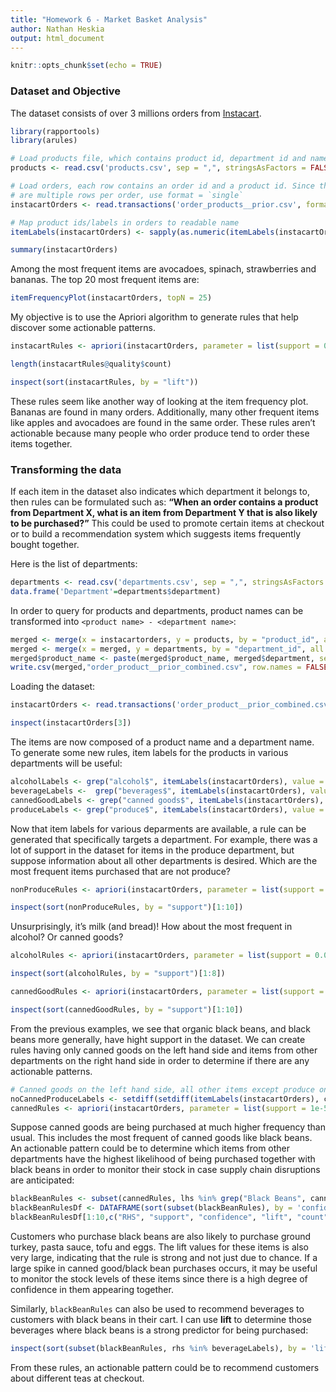 ---
title: "Homework 6 - Market Basket Analysis"
author: Nathan Heskia
output: html_document
---

```{r setup, include=FALSE}
knitr::opts_chunk$set(echo = TRUE)
```

### Dataset and Objective

The dataset consists of over 3 millions orders from [Instacart](https://www.kaggle.com/c/instacart-market-basket-analysis).

```{r warning=FALSE, message=FALSE}
library(rapportools)
library(arules)

# Load products file, which contains product id, department id and name
products <- read.csv('products.csv', sep = ",", stringsAsFactors = FALSE)

# Load orders, each row contains an order id and a product id. Since there
# are multiple rows per order, use format = `single`
instacartOrders <- read.transactions('order_products__prior.csv', format = 'single', header = TRUE, sep = ",", cols = c(1,2))

# Map product ids/labels in orders to readable name
itemLabels(instacartOrders) <- sapply(as.numeric(itemLabels(instacartOrders)), function(x) { products[which(products$product_id == x),]$product_name; })

summary(instacartOrders)

```

Among the most frequent items are avocadoes, spinach, strawberries and bananas. The top 20 most frequent items are:

```{r}
itemFrequencyPlot(instacartOrders, topN = 25)
```

My objective is to use the Apriori algorithm to generate rules that help discover some actionable patterns.

```{r warning = FALSE, results = "hide"}
instacartRules <- apriori(instacartOrders, parameter = list(support = 0.006, confidence = 0.25, minlen = 2))
```


```{r}
length(instacartRules@quality$count)

inspect(sort(instacartRules, by = "lift"))
```

These rules seem like another way of looking at the item frequency plot. Bananas are found in many orders. Additionally, many other frequent items like apples and avocadoes are found in the same order. These rules aren't actionable because many people who order produce tend to order these items together.

### Transforming the data

If each item in the dataset also indicates which department it belongs to, then rules can be formulated such as: __"When an order contains a product from Department X, what is an item from Department Y that is also likely to be purchased?"__ This could be used to promote certain items at checkout or to build a recommendation system which suggests items frequently bought together.

Here is the list of departments:

```{r}
departments <- read.csv('departments.csv', sep = ",", stringsAsFactors = FALSE)
data.frame('Department'=departments$department)
```

In order to query for products and departments, product names can be transformed into `<product name> - <department name>`:

```{r}
merged <- merge(x = instacartorders, y = products, by = "product_id", all.x = TRUE)
merged <- merge(x = merged, y = departments, by = "department_id", all.x = TRUE)
merged$product_name <- paste(merged$product_name, merged$department, sep = " - ")
write.csv(merged,"order_product__prior_combined.csv", row.names = FALSE)
```

Loading the dataset:

```{r}
instacartOrders <- read.transactions('order_product__prior_combined.csv', format = 'single', header = TRUE, sep = ",", cols = c(3,6))
```

```{r}
inspect(instacartOrders[3])
```

The items are now composed of a product name and a department name. To generate some new rules, item labels for the products in various departments will be useful:

```{r}
alcoholLabels <- grep("alcohol$", itemLabels(instacartOrders), value = TRUE)
beverageLabels <-  grep("beverages$", itemLabels(instacartOrders), value = TRUE)
cannedGoodLabels <- grep("canned goods$", itemLabels(instacartOrders), value = TRUE)
produceLabels <- grep("produce$", itemLabels(instacartOrders), value = TRUE)
```

Now that item labels for various deparments are available, a rule can be generated that specifically targets a department. For example, there was a lot of support in the dataset for items in the produce department, but suppose information about all other departments is desired. Which are the most frequent items purchased that are not produce?

```{r warning = FALSE, results = "hide"}
nonProduceRules <- apriori(instacartOrders, parameter = list(support = 0.001, target = 'frequent'), appearance = list(none = produceLabels))
```

```{r}
inspect(sort(nonProduceRules, by = "support")[1:10])
```

Unsurprisingly, it's milk (and bread)! How about the most frequent in alcohol? Or canned goods?

```{r warning = FALSE, results = "hide"}
alcoholRules <- apriori(instacartOrders, parameter = list(support = 0.001, target = 'frequent'), appearance = list(items = alcoholLabels))
```

```{r}
inspect(sort(alcoholRules, by = "support")[1:8])
```

```{r warning = FALSE, results = "hide"}
cannedGoodRules <- apriori(instacartOrders, parameter = list(support = 0.001, target = 'frequent'), appearance = list(items = cannedGoodLabels))
```

```{r}
inspect(sort(cannedGoodRules, by = "support")[1:10])
```

From the previous examples, we see that organic black beans, and black beans more generally, have hight support in the dataset. We can create rules having only canned goods on the left hand side and items from other departments on the right hand side in order to determine if there are any actionable patterns.

```{r warning = FALSE, results = "hide"}
# Canned goods on the left hand side, all other items except produce on the right hand side
noCannedProduceLabels <- setdiff(setdiff(itemLabels(instacartOrders), cannedGoodLabels), produceLabels)
cannedRules <- apriori(instacartOrders, parameter = list(support = 1e-5, confidence = 0.05, target = "rules", minlen=2), appearance = list(lhs=cannedGoodLabels, rhs=noCannedProduceLabels))
```

Suppose canned goods are being purchased at much higher frequency than usual. This includes the most frequent of canned goods like black beans. An actionable pattern could be to determine which items from other departments have the highest likelihood of being purchased together with black beans in order to monitor their stock in case supply chain disruptions are anticipated:

```{r}
blackBeanRules <- subset(cannedRules, lhs %in% grep("Black Beans", cannedGoodLabels, value = TRUE))
blackBeanRulesDf <- DATAFRAME(sort(subset(blackBeanRules), by = 'confidence'))
blackBeanRulesDf[1:10,c("RHS", "support", "confidence", "lift", "count")]
```

Customers who purchase black beans are also likely to purchase ground turkey, pasta sauce, tofu and eggs. The lift values for these items is also very large, indicating that the rule is strong and not just due to chance. If a large spike in canned good/black bean purchases occurs, it may be useful to monitor the stock levels of these items since there is a high degree of confidence in them appearing together. 

Similarly, `blackBeanRules` can also be used to recommend beverages to customers with black beans in their cart. I can use __lift__ to determine those beverages where black beans is a strong predictor for being purchased:

```{r}
inspect(sort(subset(blackBeanRules, rhs %in% beverageLabels), by = 'lift')[1:10])
```

From these rules, an actionable pattern could be to recommend customers about different teas at checkout.
